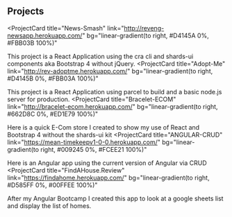 ## Projects

<ProjectCard
  title="News-Smash"
  link="http://reveng-newsapp.herokuapp.com/"
  bg="linear-gradient(to right, #D4145A 0%, #FBB03B 100%)"
>
  This project is a React Application using the cra cli and shards-ui components aka Bootstrap 4 without jQuery.
</ProjectCard>
<ProjectCard
  title="Adopt-Me"
  link="http://rev-adoptme.herokuapp.com/"
  bg="linear-gradient(to right, #D4145B 0%, #FBB03A 100%)"
>
  This project is a React Application using parcel to build and a basic node.js server for production.
</ProjectCard>
<ProjectCard
  title="Bracelet-ECOM"
  link="http://bracelet-ecom.herokuapp.com/"
  bg="linear-gradient(to right, #662D8C 0%, #ED1E79 100%)"
>
  Here is a quick E-Com store I created to show my use of React and Bootstrap 4 without the shards-ui kit
</ProjectCard>
<ProjectCard
  title="ANGULAR-CRUD"
  link="https://mean-timekeepv1-0-0.herokuapp.com/"
  bg="linear-gradient(to right, #009245 0%, #FCEE21 100%)"
>
  Here is an Angular app using the current version of Angular via CRUD
</ProjectCard>
<ProjectCard
  title="FindAHouse.Review"
  link="https://findahome.herokuapp.com/"
  bg="linear-gradient(to right, #D585FF 0%, #00FFEE 100%)"
>
  After my Angular Bootcamp I created this app to look at a google sheets list and display the list of homes. 
</ProjectCard>
